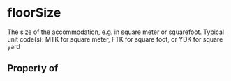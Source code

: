 # floorSize

The size of the accommodation, e.g. in square meter or squarefoot.
Typical unit code(s): MTK for square meter, FTK for square foot, or YDK for square yard

## Property of



